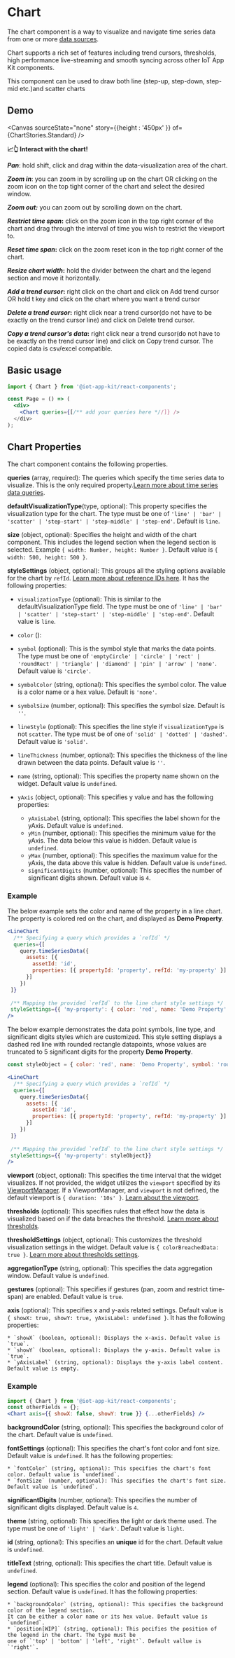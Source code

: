 

<Meta of={ChartStories} />

# Chart

The chart component is a way to visualize and navigate time series data from one or more [data sources](/docs/core-datasources--docs).

Chart supports a rich set of features including trend cursors, thresholds, high performance live-streaming and smooth syncing across other IoT App Kit components.

This component can be used to draw both line (step-up, step-down, step-mid etc.)and scatter charts

## Demo

<Canvas sourceState="none"  story={{height : '450px' }}  of={ChartStories.Standard} />

**📈👆 Interact with the chart!**

**_Pan_**: hold shift, click and drag within the data-visualization area of the chart.

**_Zoom in_**: you can zoom in by scrolling up on the chart OR clicking on the zoom icon on the top tight corner of the chart and select the desired window.

**_Zoom out:_** you can zoom out by scrolling down on the chart.

**_Restrict time span_:** click on the zoom icon in the top right corner of the chart and drag through the interval of time you wish to restrict the viewport to.

**_Reset time span_:** click on the zoom reset icon in the top right corner of the chart.

**_Resize chart width_:** hold the divider between the chart and the legend section and move it horizontally.

**_Add a trend cursor_:** right click on the chart and click on Add trend cursor OR hold t key and click on the chart where you want a trend cursor

**_Delete a trend cursor_:** right click near a trend cursor(do not have to be exactly on the trend cursor line) and click on Delete trend cursor.

**_Copy a trend cursor's data_:** right click near a trend cursor(do not have to be exactly on the trend cursor line) and click on Copy trend cursor. The copied data is csv/excel compatible.

## Basic usage


```jsx
import { Chart } from '@iot-app-kit/react-components';

const Page = () => (
  <div>
    <Chart queries={[/** add your queries here *//]} />
  </div>
);
```

## Chart Properties

The chart component contains the following properties.


**queries** (array, required): The queries which specify the time series data to visualize. 
This is the only required property.[Learn more about time series data queries](/docs/core-time-series-data--docs).

**defaultVisualizationType**(type, optional): This property specifies the visualization type for the chart.
The type must be one of `'line' | 'bar' | 'scatter' | 'step-start' | 'step-middle' | 'step-end'`. Default is `line`.

**size** (object, optional): Specifies the height and width of the chart component. 
This includes the legend section when the legend section is selected. Example `{ width: Number, height: Number }`.
Default value is `{ width: 500, height: 500 }`.

**styleSettings** (object, optional): This groups all the styling options available for the chart by `refId`. 
[Learn more about reference IDs here](/docs/core-styles--docs). It has the following properties:

  * `visualizationType` (optional): This is similar to the defaultVisualizationType field. 
  The type must be one of `'line' | 'bar' | 'scatter' | 'step-start' | 'step-middle' | 'step-end'`. Default value is `line`.

  * `color` ():

  * `symbol` (optional): This is the symbol style that marks the data points. The type must be one of 
  `'emptyCircle' | 'circle' | 'rect' | 'roundRect' | 'triangle' | 'diamond' | 'pin' | 'arrow' | 'none'`. Default value is `'circle'`.

  * `symbolColor` (string, optional): This specifies the symbol color. The value is a color name or a hex value. Default is `'none'`. 

  * `symbolSize` (number, optional): This specifies the symbol size. Default is `''`.

  * `lineStyle` (optional): This specifies the line style if `visualizationType` is not `scatter`. The type must be of
   one of `'solid' | 'dotted' | 'dashed'`. Default value is `'solid'`.

  * `lineThickness` (number, optional): This specifies the thickness of the line drawn between the data points. Default value is `''`.

  * `name` (string, optional): This specifies the property name shown on the widget. Default value is  `undefined`.

  * `yAxis` (object, optional): This specifies y value and has the following properties:

      * `yAxisLabel` (string, optional): This specifies the label shown for the yAxis. Default value is `undefined`.
      * `yMin` (number, optional): This specifies the minimum value for the yAxis. The data below this value is hidden. Default value is `undefined`.
      * `yMax` (number, optional): This specifies the maximum value for the yAxis, the data above this value is hidden. Default value is `undefined`.
      * `significantDigits` (number, optional): This specifies the number of significant digits shown. Default value is `4`.

### Example 

The below example sets the color and name of the property in a line chart. The property is colored red on the chart,
 and displayed as **Demo Property**.

```jsx
<LineChart
  /** Specifying a query which provides a `refId` */
  queries={[
    query.timeSeriesData({ 
      assets: [{
        assetId: 'id', 
        properties: [{ propertyId: 'property', refId: 'my-property' }]
      }]
    })
 ]}
 
 /** Mapping the provided `refId` to the line chart style settings */
 styleSettings={{ 'my-property': { color: 'red', name: 'Demo Property' }}}
/>
```

The below example demonstrates the data point symbols, line type, and significant digits styles which are customized. 
This style setting displays a dashed red line with rounded rectangle datapoints, whose values are truncated to 5 significant digits 
for the property **Demo Property**.

```jsx
const styleObject = { color: 'red', name: 'Demo Property', symbol: 'roundRect', lineStyle: 'dashed', significantDigits: 5 }

<LineChart
  /** Specifying a query which provides a `refId` */
  queries={[
    query.timeSeriesData({ 
      assets: [{
        assetId: 'id', 
        properties: [{ propertyId: 'property', refId: 'my-property' }]
      }]
    })
 ]}
 
 /** Mapping the provided `refId` to the line chart style settings */
 styleSettings={{ 'my-property': styleObject}}
/>
```

**viewport** (object, optional): This specifies the time interval that the widget visualizes. If not provided, the widget
    utilizes the `viewport` specified by its [ViewportManager](/docs/components-viewportmanager--docs). If a
    ViewportManager, and `viewport` is not defined, the default viewport is `{ duration: '10s' }`. [Learn about the viewport](/docs/core-viewport--docs).

**thresholds** (optional): This specifies rules that effect how the data is visualized based on if the data breaches the threshold. [Learn more about thresholds](/docs/core-thresholds--docs#thresholds).

**thresholdSettings** (object, optional): This customizes the threshold visualization settings in the widget. 
    Default value is `{ colorBreachedData: true }`. [Learn more about thresholds settings](/docs/core-thresholds--docs#thresholdsettings).
 
**aggregationType** (string, optional): This specifies the data aggregation window. Default value is `undefined`.

**gestures** (optional): This specifies if gestures (pan, zoom and restrict time-span) are enabled. Default value is `true`.

**axis** (optional): This specifies x and y-axis related settings. Default value is `{ showX: true, showY: true, yAxisLabel: undefined }`. It has the following properties:

    * `showX` (boolean, optional): Displays the x-axis. Default value is `true`.
    * `showY` (boolean, optional): Displays the y-axis. Default value is `true`.
    * `yAxisLabel` (string, optional): Displays the y-axis label content. Default value is empty.

### Example 
```jsx
import { Chart } from '@iot-app-kit/react-components';
const otherFields = {};
<Chart axis={{ showX: false, showY: true }} {...otherFields} />
```

**backgroundColor** (string, optional): This specifies the background color of the chart. Default value is `undefined`.

**fontSettings** (optional): This specifies the chart's font color and font size. Default value is `undefined`. It has the following properties:

    * `fontColor` (string, optional): This specifies the chart's font color. Default value is `undefined`.
    * `fontSize` (number, optional): This specifies the chart's font size. Default value is `undefined`.

**significantDigits** (number, optional): This specifies the number of significant digits displayed. Default value is `4`.

**theme** (string, optional): This specifies the light or dark theme used. The type must be one of `'light' | 'dark'`.
 Default value is `light`. 

**id** (string, optional): This specifies an **unique** id for the chart. Default value is `undefined`.

**titleText** (string, optional): This specifies the chart title. Default value is `undefined`.

**legend** (optional): This specifies the color and position of the legend section. Default value is `undefined`. It has the following properties:

    * `backgroundColor` (string, optional): This specifies the background color of the legend section. 
    It can be either a color name or its hex value. Default value is `undefined`.
    * `position[WIP]` (string, optional): This pecifies the position of the legend in the chart. The type must be 
    one of `'top' | 'bottom' | 'left', 'right'`. Default vallue is `'right'`.

